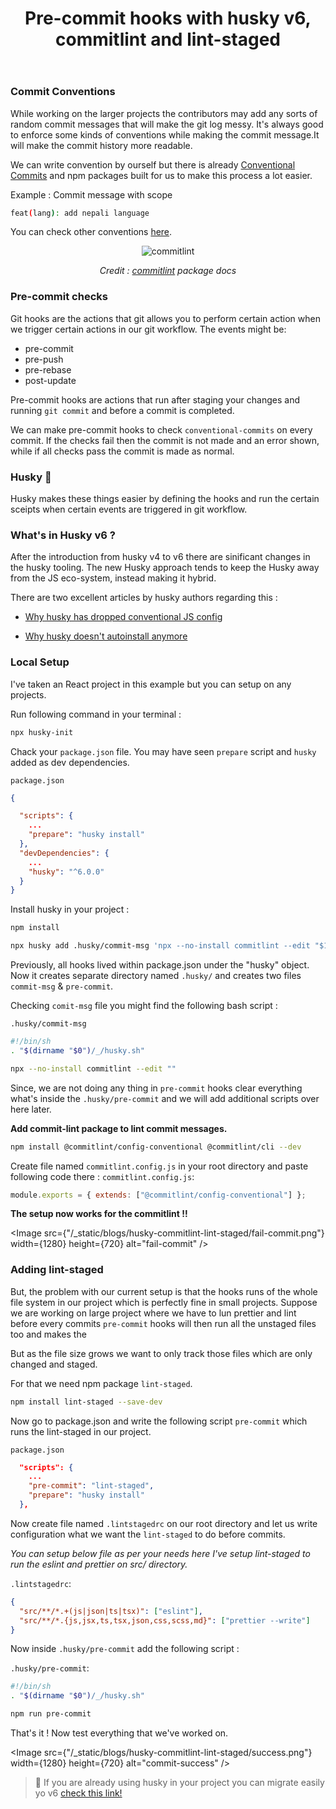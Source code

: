 ﻿---
title: "Pre-commit hooks with husky v6, commitlint and lint-staged"
summary: "In this guide we will learn how to enforce commit conventions in your project running pre-commit checks."
publishedAt: 2021-04-06
---

### Commit Conventions

While working on the larger projects the contributors may add any sorts of random commit messages that will make the git log messy. It's always good to enforce some kinds of conventions while making the commit message.It will make the commit history more readable.

We can write convention by ourself but there is already [Conventional Commits](https://www.conventionalcommits.org/en/v1.0.0/) and npm packages built for us to make this process a lot easier.

Example :
Commit message with scope

```bash
feat(lang): add nepali language
```

You can check other conventions [here](https://www.conventionalcommits.org/en/v1.0.0/).

<div align="center">
  <Image
    src={"/_static/blogs/husky-commitlint-lint-staged/commitlint.svg"}
    width={1280}
    height={720}
    alt="commitlint"
  />
</div>

<div align="center">

_Credit : [commitlint](https://github.com/conventional-changelog/commitlint/blob/master/README.md) package docs_

</div>

### Pre-commit checks

Git hooks are the actions that git allows you to perform certain action when we trigger certain actions in our git workflow. The events might be:

- pre-commit
- pre-push
- pre-rebase
- post-update

Pre-commit hooks are actions that run after staging your changes and running `git commit` and before a commit is completed.

We can make pre-commit hooks to check `conventional-commits` on every commit.
If the checks fail then the commit is not made and an error shown, while if all checks pass the commit is made as normal.

### Husky 🐶

Husky makes these things easier by defining the hooks and run the certain sceipts when certain events are triggered in git workflow.

### What's in Husky v6 ?

After the introduction from husky v4 to v6 there are sinificant changes in the husky tooling. The new Husky approach tends to keep the Husky away from the JS eco-system, instead making it hybrid.

There are two excellent articles by husky authors regarding this :

- [Why husky has dropped conventional JS config](https://blog.typicode.com/husky-git-hooks-javascript-config/)

- [Why husky doesn't autoinstall anymore](https://blog.typicode.com/husky-git-hooks-autoinstall/)

### Local Setup

I've taken an React project in this example but you can setup on any projects.

Run following command in your terminal :

```bash
npx husky-init
```

Chack your `package.json` file. You may have seen `prepare` script and `husky` added as dev dependencies.

`package.json`

```json
{

  "scripts": {
    ...
    "prepare": "husky install"
  },
  "devDependencies": {
    ...
    "husky": "^6.0.0"
  }
}
```

Install husky in your project :

```bash
npm install
```

```bash
npx husky add .husky/commit-msg 'npx --no-install commitlint --edit "$1"'

```

Previously, all hooks lived within package.json under the "husky" object. Now it creates separate directory named `.husky/` and creates two files `commit-msg` & `pre-commit`.

Checking `comit-msg` file you might find the following bash script :

`.husky/commit-msg`

```bash
#!/bin/sh
. "$(dirname "$0")/_/husky.sh"

npx --no-install commitlint --edit ""

```

Since, we are not doing any thing in `pre-commit` hooks clear everything what's inside the `.husky/pre-commit` and we will add additional scripts over here later.

**Add commit-lint package to lint commit messages.**

```bash
npm install @commitlint/config-conventional @commitlint/cli --dev
```

Create file named `commitlint.config.js` in your root directory and paste following code there :
`commitlint.config.js`:

```js
module.exports = { extends: ["@commitlint/config-conventional"] };
```

**The setup now works for the commitlint !!**

<Image
  src={"/_static/blogs/husky-commitlint-lint-staged/fail-commit.png"}
  width={1280}
  height={720}
  alt="fail-commit"
/>

### Adding lint-staged

But, the problem with our current setup is that the hooks runs of the whole file system in our project which is perfectly fine in small projects.
Suppose we are working on large project where we have to lun prettier and lint before every commits `pre-commit` hooks will then run all the unstaged files too and makes the

But as the file size grows
we want to only track those files which are only changed and staged.

For that we need npm package `lint-staged`.

```bash
npm install lint-staged --save-dev
```

Now go to package.json and write the following script `pre-commit` which runs the lint-staged in our project.

`package.json`

```json
  "scripts": {
    ...
    "pre-commit": "lint-staged",
    "prepare": "husky install"
  },
```

Now create file named `.lintstagedrc` on our root directory and let us write configuration what we want the `lint-staged` to do before commits.

_You can setup below file as per your needs here I've setup lint-staged to run the eslint and prettier on src/ directory._

`.lintstagedrc`:

```json
{
  "src/**/*.+(js|json|ts|tsx)": ["eslint"],
  "src/**/*.{js,jsx,ts,tsx,json,css,scss,md}": ["prettier --write"]
}
```

Now inside `.husky/pre-commit` add the following script :

`.husky/pre-commit`:

```bash
#!/bin/sh
. "$(dirname "$0")/_/husky.sh"

npm run pre-commit
```

That's it ! Now test everything that we've worked on.

<Image
  src={"/_static/blogs/husky-commitlint-lint-staged/success.png"}
  width={1280}
  height={720}
  alt="commit-success"
/>

> 🧠 If you are already using husky in your project you can migrate easily yo v6 [check this link!](https://github.com/typicode/husky-4-to-6)

